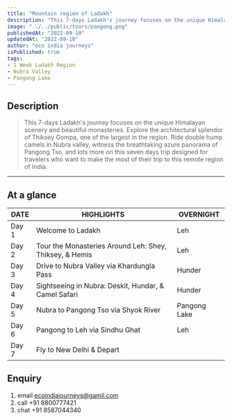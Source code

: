 ```yaml
---
title: "Mountain region of Ladakh"
description: "This 7-days Ladakh's journey focuses on the unique Himalayan scenery and beautiful monasteries. Explore the architectural splendor of Thiksey Gompa, one of the largest in the region. Ride double hump camels in Nubra valley, witness the breathtaking azure panorama of Pangong Tso, and lots more on this seven days trip designed for travelers who want to make the most of their trip to this remote region of India." 
image: "../../public/tours/pangong.png"
publishedAt: "2022-09-10"
updatedAt: "2022-09-10"
author: "eco india journeys"
isPublished: true
tags:
- 1 Week Ladakh Region
- Nubra Valley
- Pangong Lake
---
```



## Description

> This 7-days Ladakh's journey focuses on the unique Himalayan scenery and beautiful monasteries. Explore the architectural splendor of Thiksey Gompa, one of the largest in the region. Ride double hump camels in Nubra valley, witness the breathtaking azure panorama of Pangong Tso, and lots more on this seven days trip designed for travelers who want to make the most of their trip to this remote region of India.
---

## At a glance

| DATE   | HIGHLIGHTS                                                   | OVERNIGHT                                             |
| -------|-----------------------------------------------------------|-----------------------------------------------------------|
| Day 1  | Welcome to Ladakh                          | Leh  |
| Day 2  | Tour the Monasteries Around Leh: Shey, Thiksey, & Hemis   |  Leh |
| Day 3  | Drive to Nubra Valley via Khardungla Pass  | Hunder  |
| Day 4  | Sightseeing in Nubra: Deskit, Hundar, & Camel Safari | Hunder |
| Day 5  | Nubra to Pangong Tso via Shyok River | Pangong Lake |
| Day 6  | Pangong to Leh via Sindhu Ghat | Leh |
| Day 7  | Fly to New Delhi & Depart   | 

## Enquiry
1.  email ecoindiajourneys@gamil.com
2.  call +91 8800777421
3.  chat +91 8587044340

